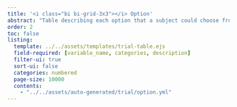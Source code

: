 ```yaml
---
title: '<i class="bi bi-grid-3x3"></i> Option'
abstract: "Table describing each option that a subject could choose from in a given trial. Note that in some tasks, the options may change within a trial after each input (e.g., SOS task); therefore the options are optionally indexed by `input_index`. "
order: 2
toc: false
listing: 
  template: ../../assets/templates/trial-table.ejs
  field-required: [variable_name, categories, description]
  filter-ui: true
  sort-ui: false
  categories: numbered
  page-size: 10000
  contents:
    - "../../assets/auto-generated/trial/option.yml"
---
```


